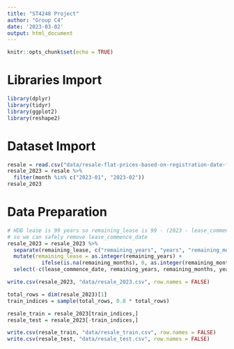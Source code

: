 ```yaml
---
title: "ST4248 Project"
author: "Group C4"
date: '2023-03-02'
output: html_document
---
```


```r
knitr::opts_chunk$set(echo = TRUE)
```

# Libraries Import

```r
library(dplyr)
library(tidyr)
library(ggplot2)
library(reshape2)
```

# Dataset Import

```r
resale = read.csv("data/resale-flat-prices-based-on-registration-date-from-jan-2017-onwards.csv")
resale_2023 = resale %>% 
  filter(month %in% c("2023-01", "2023-02"))
resale_2023
```

# Data Preparation

```r
# HDB lease is 99 years so remaining_lease is 99 - (2023 - lease_commence_date), 
# so we can safely remove lease_commence_date
resale_2023 = resale_2023 %>%
  separate(remaining_lease, c("remaining_years", "years", "remaining_months", "months")) %>%
  mutate(remaining_lease = as.integer(remaining_years) + 
           ifelse(is.na(remaining_months), 0, as.integer(remaining_months) / 12)) %>%
  select(-c(lease_commence_date, remaining_years, remaining_months, years, months))

write.csv(resale_2023, "data/resale_2023.csv", row.names = FALSE)
```

```r
total_rows = dim(resale_2023)[1]
train_indices = sample(total_rows, 0.8 * total_rows)

resale_train = resale_2023[train_indices,]
resale_test = resale_2023[-train_indices,]

write.csv(resale_train, "data/resale_train.csv", row.names = FALSE)
write.csv(resale_test, "data/resale_test.csv", row.names = FALSE)
```
